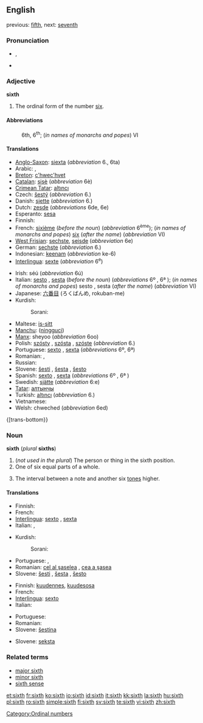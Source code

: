 {{wikipedia}}
==English==

previous: [[fifth]], next: [[seventh]]

===Pronunciation===
* {{IPA|/sɪksθ/}}, {{SAMPA|/sIksT/}}
* {{audio|en-us-sixth.ogg|Audio (US)}}

===Adjective===
'''sixth'''

# The ordinal form of the number [[six]].

====Abbreviations====
: 6th, 6<sup>th</sup>; (''in names of monarchs and popes'') VI

====Translations====
{{trans-top|sixth}}
* [[Anglo-Saxon]]: [[siexta]] (''abbreviation'' 6., 6ta)
* Arabic: {{Arab|[[سادِس]]}} {{IPAchar|(saːdis)}} {{m}}, {{Arab|[[َسادِسَة]]}} {{IPAchar|(saːdisa)}}  {{f}}
* [[Breton]]: [[c'hwec'hvet]]
* [[Catalan]]: [[sisè]] (''abbreviation'' 6è)
* [[Crimean Tatar]]: [[altıncı]]
* Czech: [[šestý]] (''abbreviation'' 6.)
* Danish: [[sjette]] (''abbreviation'' 6.)
* Dutch: [[zesde]] (''abbreviations'' 6de, 6e)
* Esperanto: [[sesa]]
* Finnish: {{t+|fi|kuudes}}
* French: [[sixième]] (''before the noun'') (''abbreviation'' 6<sup>ème</sup>); (''in names of monarchs and popes'') [[six]] (''after the name'') (''abbreviation'' VI)
* [[West Frisian]]: [[sechste]], [[seisde]] (''abbreviation'' 6e)
* German: [[sechste]] (''abbreviation'' 6.)
* Indonesian: [[keenam]] (''abbreviation'' ke-6)
* [[Interlingua]]: [[sexte]] (''abbreviation'' 6<sup>e</sup>)
{{trans-mid}}
* Irish: séú (''abbreviation'' 6ú)
* Italian: [[sesto]] {{m}}, [[sesta]] {{f}} (''before the noun'') (''abbreviations'' 6º {{m}}, 6ª {{f}}); (''in names of monarchs and popes'') sesto {{m}}, sesta {{f}} (''after the name'') (''abbreviation'' VI)
* Japanese: [[六番目]] (ろくばんめ, rokuban-me)
* Kurdish:
*: Sorani: {{t|ku|شه‌شه‌م|tr=shasham|sc=KUchar}}
* Maltese: [[is-sitt]]
* [[Manchu]]: ([[ningguci]])
* [[Manx]]: sheyoo (''abbreviation'' 6oo)
* Polish: [[szósty]] {{m}}, [[szósta]] {{f}}, [[szóste]] {{n}} (''abbreviation'' 6.)
* Portuguese: [[sexto]] {{m}}, [[sexta]] {{f}} (''abbreviations'' 6º, 6ª)
* Romanian: {{t+|ro|şaselea|m}}, {{t-|ro|şasea|f}}
* Russian: {{t+|ru|шестой|tr=šestój|sc=Cyrl}}
* Slovene: [[šesti]] {{m}}, [[šesta]] {{f}}, [[šesto]] {{n}}
* Spanish: [[sexto]] {{m}}, [[sexta]] {{f}} (''abbreviations'' 6º {{m}}, 6ª {{f}})
* Swedish: [[sjätte]] (''abbreviation'' 6:e)
* [[Tatar]]: [[алтынчы]]
* Turkish: [[altıncı]] (''abbreviation'' 6.)
* Vietnamese: {{t+|vi|thứ sáu|xs=Vietnamese}}
* Welsh: chweched (''abbreviation'' 6ed)
{[trans-bottom}}

===Noun===
'''sixth''' (''plural'' '''sixths''')

# (''not used in the plural'') The person or thing in the sixth position.
# One of six equal parts of a whole.
# {{music}} The interval between a note and another six [[tone]]s higher.

====Translations====

{{trans-top|person or thing in sixth place}}
* Finnish: {{t+|fi|kuudes}}
* French: {{t+|fr|sixième|m|f}}
* [[Interlingua]]: [[sexto]] {{m}}, [[sexta]] {{f}}
* Italian: {{t+|it|sesto|m}}, {{t-|it|sesta|f}}
{{trans-mid}}
* Kurdish:
*: Sorani: {{t|ku|شه‌شه‌م|tr=shasham|sc=KUchar}}
* Portuguese: {{t+|pt|sexto|m}}, {{t+|pt|sexta|f}}
* Romanian: [[cel al şaselea]] {{m}}, [[cea a şasea]] {{f}}
* Slovene: [[šesti]] {{m}}, [[šesta]] {{f}}, [[šesto]] {{n}}
{{trans-bottom}}

{{trans-top|one of six equal parts of a whole}}
* Finnish: [[kuudennes]], [[kuudesosa]]
* French: {{t+|fr|sixième|m}}
* [[Interlingua]]: [[sexto]]
* Italian: {{t+|it|sesto|m}}
{{trans-mid}}
* Portuguese: {{t+|pt|sexto|m}}
* Romanian: {{t|ro|şesime|f}}
* Slovene: [[šestina]] {{f}}
{{trans-bottom}}

{{trans-top|interval}}
{{trans-mid}}
* Slovene: [[seksta]] {{f}}
{{trans-bottom}}

===Related terms===
* [[major sixth]]
* [[minor sixth]]
* [[sixth sense]]

[[Category:Ordinal numbers]]

[[et:sixth]]
[[fr:sixth]]
[[ko:sixth]]
[[io:sixth]]
[[id:sixth]]
[[it:sixth]]
[[kk:sixth]]
[[la:sixth]]
[[hu:sixth]]
[[pl:sixth]]
[[ro:sixth]]
[[simple:sixth]]
[[fi:sixth]]
[[sv:sixth]]
[[te:sixth]]
[[vi:sixth]]
[[zh:sixth]]